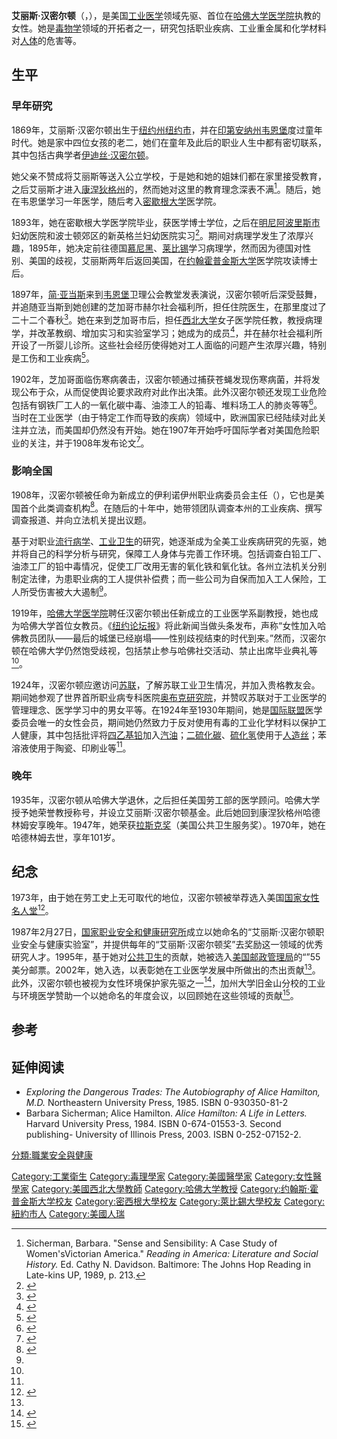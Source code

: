 {{Infobox scientist
| name              = 艾丽斯·汉密尔顿
| image             = Alice Hamilton.jpg
| image_size        = 
| alt               = 
| caption           = 
| birth_date        = {{Birth date|1869|02|27}}
| birth_place       = [[美国|美国]][[紐約州|紐約州]][[纽约|纽约]][[曼哈頓|曼哈頓]]
| death_date        = {{Death date and age|1970|09|22|1869|02|27}}
| death_place       = 美國[[康乃狄克州|康乃狄克州]][[哈特福|哈特福]]
| resting_place     = 
| resting_place_coordinates = <!-- {{Coord|LAT|LONG|type:landmark|display=inline,title}} -->
| residence         = 
| citizenship       = [[美国|美国]]
| nationality       = 
| fields            =
| workplaces        = [[哈佛大学医学院|哈佛大学医学院]]
| alma_mater        = [[密歇根大学|密歇根大学]] (1893) <br>[[莱比锡大学|莱比锡大学]] (1895-96) <br>[[约翰霍普金斯大学|约翰霍普金斯大学]]
| thesis_title      = 
| thesis_url        = 
| thesis_year       = 
| doctoral_advisor  = 
| academic_advisors = {{le|西蒙·弗莱克斯纳|Simon Flexner}}
| doctoral_students = 
| notable_students  = 
| known_for         = 
| author_abbrev_bot = 
| author_abbrev_zoo = 
| influences        = 
| influenced        = 
| awards            = [[拉斯克奖|拉斯克奖]] (1947)
| signature         = <!--(filename only)-->
| signature_alt     = 
| website           = <!-- {{URL|www.example.com}} -->
| footnotes         = 
| spouse            = 
}}
'''艾丽斯·汉密尔顿'''（{{lang-en|'''Alice Hamilton'''}}，{{bd|1869年|2月27日|1970年|9月22日}}），是美国[[工业医学|工业医学]]领域先驱、首位在[[哈佛大学医学院|哈佛大学医学院]]执教的女性。她是[[毒物学|毒物学]]领域的开拓者之一，研究包括职业疾病、工业重金属和化学材料对[[人体|人体]]的危害等。

==生平==
=== 早年研究 ===
1869年，艾丽斯·汉密尔顿出生于[[纽约州|纽约州]][[纽约市|纽约市]]，并在[[印第安纳州|印第安纳州]][[韦恩堡|韦恩堡]]度过童年时代。她是家中四位女孩的老二，她们在童年及此后的职业人生中都有密切联系，其中包括古典学者[[伊迪丝·汉密尔顿|伊迪丝·汉密尔顿]]。

她父亲不赞成将艾丽斯等送入公立学校，于是她和她的姐妹们都在家里接受教育，之后艾丽斯才进入[[康涅狄格州|康涅狄格州]]{{le|弗雷明敦|Farmington, Connecticut}}的{{le|波特女子高中|Miss Porter's School}}，然而她对这里的教育理念深表不满<ref>Sicherman, Barbara. "Sense and Sensibility: A Case Study of Women'sVictorian America." ''Reading in America: Literature and Social History.'' Ed. Cathy N. Davidson. Baltimore: The Johns Hop Reading in Late-kins UP, 1989, p. 213.</ref>。随后，她在韦恩堡学习一年医学，随后考入[[密歇根大学|密歇根大学]]医学院。

1893年，她在密歇根大学医学院毕业，获医学博士学位，之后在[[明尼阿波里斯市|明尼阿波里斯市]]妇幼医院和波士顿郊区的新英格兰妇幼医院实习<ref>{{cite book|last=Windsor|first=Laura Lynn|title=Women in Medicine: An Encyclopedia|url=https://archive.org/details/womenmedicineenc00wind|year=2002|publisher=ABC-CLIO|location=Santa Barbara, CA|pages=[https://archive.org/details/womenmedicineenc00wind/page/n109 89]–91}}</ref>。期间对病理学发生了浓厚兴趣，1895年，她决定前往德国[[慕尼黑|慕尼黑]]、[[莱比锡|莱比锡]]学习病理学，然而因为德国对性别、美国的歧视，艾丽斯两年后返回美国，在[[约翰霍普金斯大学|约翰霍普金斯大学]]医学院攻读博士后。

1897年，[[简·亚当斯|简·亚当斯]]来到[[韦恩堡|韦恩堡]]卫理公会教堂发表演说，汉密尔顿听后深受鼓舞，并追随亚当斯到她创建的芝加哥市赫尔社会福利所，担任住院医生，在那里度过了二十二个春秋<ref>{{cite news|title=Alice Hamilton Biography|url=http://www.biography.com/people/alice-hamilton-9326498|accessdate=2014-08-03|newspaper=Bio|archive-date=2018-03-23|archive-url=https://web.archive.org/web/20180323000847/https://www.biography.com/people/alice-hamilton-9326498|dead-url=no}}</ref>。她在来到芝加哥市后，担任[[西北大学|西北大学]]女子医学院任教，教授病理学，并改革教纲、增加实习和实验室学习；她成为{{le|赫尔馆|Hull House}}的成员<ref>{{cite book|last=Sicherman|first=Barbara|title=Alice Hamilton: A Life in Letters|url=https://archive.org/details/alicehamiltonlif0000sich|year=2003|publisher=University of Illinois Press|location=Chicago}}</ref>，并在赫尔社会福利所开设了一所婴儿诊所。这些社会经历使得她对工人面临的问题产生浓厚兴趣，特别是工伤和工业疾病<ref>{{cite book|last=Hamilton|first=Alice|title=Exploring the Dangerous Trades: The Autobiography of Alice Hamilton|url=https://archive.org/details/exploringthedang011737mbp|year=1943|publisher=Little, Brown, and Company|location=Boston}}</ref>。

1902年，芝加哥面临伤寒病袭击，汉密尔顿通过捕获苍蝇发现伤寒病菌，并将发现公布于众，从而促使舆论要求政府对此作出决策。此外汉密尔顿还发现工业危险包括有钢铁厂工人的一氧化碳中毒、油漆工人的铅毒、堆料场工人的肺炎等等<ref name="XW">{{cite news|title=Alice Hamilton and the Development of Occupational Medicine|url=http://www.acs.org/content/acs/en/education/whatischemistry/landmarks/alicehamilton.html|accessdate=2014-08-03|newspaper=American Chemical Society|archive-date=2017-08-29|archive-url=https://web.archive.org/web/20170829161049/https://www.acs.org/content/acs/en/education/whatischemistry/landmarks/alicehamilton.html|dead-url=no}}</ref>。当时在工业医学（由于特定工作而导致的疾病）领域中，欧洲国家已经陆续对此关注并立法，而美国却仍然没有开始。她在1907年开始呼吁国际学者对美国危险职业的关注，并于1908年发布论文<ref name="lib">{{cite news|title=Dr. Alice Hamilton|url=http://www.nlm.nih.gov/changingthefaceofmedicine/physicians/biography_137.html|accessdate=2014-08-03|newspaper=National Library of Medicine|archive-date=2016-05-31|archive-url=https://web.archive.org/web/20160531181120/https://www.nlm.nih.gov/changingthefaceofmedicine/physicians/biography_137.html|dead-url=no}}</ref>。

===影响全国===
1908年，汉密尔顿被{{le|伊利诺伊州州长|Governor of Illinois}}{{le|查尔斯·丹尼恩|Charles S. Deneen}}任命为新成立的伊利诺伊州职业病委员会主任（{{lang|en|Occupational Diseases Commission of Illinois}}），它也是美国首个此类调查机构<ref name="Alice Hamilton ACS Landmark">{{cite web |url = http://portal.acs.org/portal/PublicWebSite/education/whatischemistry/landmarks/alicehamilton/index.htm |title = Alice Hamilton and the Development of Occupational Medicine |publisher = American Chemical Society |work = National Historic Chemical Landmarks |accessdate = March 25, 2013 |deadurl = yes |archiveurl = https://archive.is/20130223072932/http://portal.acs.org/portal/PublicWebSite/education/whatischemistry/landmarks/alicehamilton/index.htm |archivedate = 2013年2月23日 }}</ref>。在随后的十年中，她带领团队调查本州的工业疾病、撰写调查报道、并向立法机关提出议题。

基于对职业[[流行病学|流行病学]]、[[工业卫生|工业卫生]]的研究，她逐渐成为全美工业疾病研究的先驱，她并将自己的科学分析与研究，保障工人身体与完善工作环境。包括调查白铅工厂、油漆工厂的铅中毒情况，促使工厂改用无害的氧化铁和氧化钛。各州立法机关分别制定法律，为患职业病的工人提供补偿费；而一些公司为自保而加入工人保险，工人所受伤害被大大遏制<ref name="lib" />。

1919年，[[哈佛大学医学院|哈佛大学医学院]]聘任汉密尔顿出任新成立的工业医学系副教授，她也成为哈佛大学首位女教员。《[[纽约论坛报|纽约论坛报]]》将此新闻当做头条发布，声称“女性加入哈佛教员团队——最后的城堡已经崩塌——性别歧视结束的时代到来。”然而，汉密尔顿在哈佛大学仍然饱受歧视，包括禁止参与哈佛社交活动、禁止出席毕业典礼等<ref name="lib" />。

1924年，汉密尔顿应邀访问[[苏联|苏联]]，了解苏联工业卫生情况，并加入贵格教友会。期间她参观了世界首所职业病专科医院[[奥布克研究院|奥布克研究院]]，并赞叹苏联对于工业医学的管理理念、医学学习中的男女平等。在1924年至1930年期间，她是[[国际联盟|国际联盟]]医学委员会唯一的女性会员，期间她仍然致力于反对使用有毒的工业化学材料以保护工人健康，其中包括批评将[[四乙基铅|四乙基铅]]加入[[汽油|汽油]]；[[二硫化碳|二硫化碳]]、[[硫化氢|硫化氢]]使用于[[人造丝|人造丝]]；苯溶液使用于陶瓷、印刷业等<ref name="XW" />。

===晚年===
1935年，汉密尔顿从哈佛大学退休，之后担任美国劳工部的医学顾问。哈佛大学授予她荣誉教授称号，并设立艾丽斯·汉密尔顿基金。此后她回到康涅狄格州哈德林姆安享晚年。1947年，她荣获[[拉斯克奖|拉斯克奖]]（美国公共卫生服务奖）。1970年，她在哈德林姆去世，享年101岁。

==纪念==
1973年，由于她在劳工史上无可取代的地位，汉密尔顿被举荐选入美国[[国家女性名人堂|国家女性名人堂]]<ref>{{Cite web |url=http://www.greatwomen.org/women-of-the-hall/view-all-women |title=National Women's Hall of Fame |access-date=2014-08-03 |archive-date=2014-10-18 |archive-url=https://web.archive.org/web/20141018204136/http://www.greatwomen.org/women-of-the-hall/view-all-women |dead-url=no }}</ref>。

1987年2月27日，[[国家职业安全和健康研究所|国家职业安全和健康研究所]]成立以她命名的“艾丽斯·汉密尔顿职业安全与健康实验室”，并提供每年的“艾丽斯·汉密尔顿奖”去奖励这一领域的优秀研究人才。1995年，基于她对[[公共卫生|公共卫生]]的贡献，她被选入[[美国邮政管理局|美国邮政管理局]]的“{{le|伟大的美国人系列|Great Americans series}}”55美分邮票。2002年，她入选{{le|国家化学史里程碑|National Historic Chemical Landmarks}}，以表彰她在工业医学发展中所做出的杰出贡献<ref name="Alice Hamilton ACS Landmark"/>。此外，汉密尔顿也被视为女性环境保护家先驱之一<ref>{{cite book|last=Unger|first=Nancy C.|title=Beyond Nature's Housekeepers: American Women in Environmental History|url=https://archive.org/details/beyondnatureshou0000unge|year=2012|publisher=Oxford University Press|location=Oxford and New York|pages=[https://archive.org/details/beyondnatureshou0000unge/page/87 87]–88}}</ref>，加州大学旧金山分校的工业与环境医学赞助一个以她命名的年度会议，以回顾她在这些领域的贡献<ref>{{cite web|title=Division of Occupational & Environmental Medicine, UCSF|url=http://oem.ucsf.edu/about/hamilton.html|accessdate=21 February 2014|archive-url=https://web.archive.org/web/20140223173638/http://oem.ucsf.edu/about/hamilton.html|archive-date=2014-02-23|dead-url=yes}}</ref>。

==参考==
{{reflist|2}}

==延伸阅读==
*''Exploring the Dangerous Trades: The Autobiography of Alice Hamilton, M.D.'' Northeastern University Press, 1985. ISBN 0-930350-81-2
* Barbara Sicherman; Alice Hamilton. ''Alice Hamilton: A Life in Letters.''  Harvard University Press, 1984. ISBN 0-674-01553-3.  Second publishing- University of Illinois Press, 2003.  ISBN 0-252-07152-2.
{{Authority control}}

{{DEFAULTSORT:Hamilton, Alice}}
[[分類:職業安全與健康|分類:職業安全與健康]]
[[Category:工業衛生|Category:工業衛生]]
[[Category:毒理學家|Category:毒理學家]]
[[Category:美國醫學家|Category:美國醫學家]]
[[Category:女性醫學家|Category:女性醫學家]]
[[Category:美國西北大學教師|Category:美國西北大學教師]]
[[Category:哈佛大学教授|Category:哈佛大学教授]]
[[Category:约翰斯·霍普金斯大学校友|Category:约翰斯·霍普金斯大学校友]]
[[Category:密西根大學校友|Category:密西根大學校友]]
[[Category:萊比錫大學校友|Category:萊比錫大學校友]]
[[Category:紐約市人|Category:紐約市人]]
[[Category:美國人瑞|Category:美國人瑞]]
